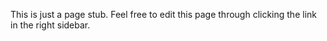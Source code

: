 This is just a page stub. Feel free to edit this page through clicking the link in the right sidebar.